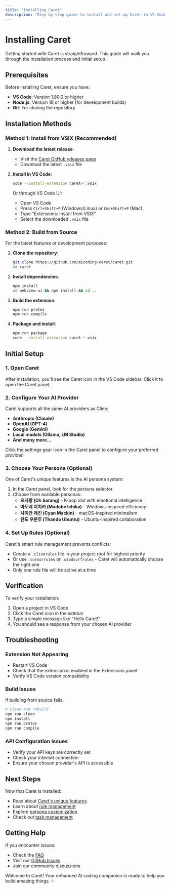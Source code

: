 ```yaml
---
title: "Installing Caret"
description: "Step-by-step guide to install and set up Caret in VS Code."
---
```


# Installing Caret

Getting started with Caret is straightforward. This guide will walk you through the installation process and initial setup.

## Prerequisites

Before installing Caret, ensure you have:

-   **VS Code**: Version 1.80.0 or higher
-   **Node.js**: Version 18 or higher (for development builds)
-   **Git**: For cloning the repository

## Installation Methods

### Method 1: Install from VSIX (Recommended)

1. **Download the latest release**:

    - Visit the [Caret GitHub releases page](https://github.com/aicoding-caret/caret/releases)
    - Download the latest `.vsix` file

2. **Install in VS Code**:

    ```bash
    code --install-extension caret-*.vsix
    ```

    Or through VS Code UI:

    - Open VS Code
    - Press `Ctrl+Shift+P` (Windows/Linux) or `Cmd+Shift+P` (Mac)
    - Type "Extensions: Install from VSIX"
    - Select the downloaded `.vsix` file

### Method 2: Build from Source

For the latest features or development purposes:

1. **Clone the repository**:

    ```bash
    git clone https://github.com/aicoding-caret/caret.git
    cd caret
    ```

2. **Install dependencies**:

    ```bash
    npm install
    cd webview-ui && npm install && cd ..
    ```

3. **Build the extension**:

    ```bash
    npm run protos
    npm run compile
    ```

4. **Package and install**:
    ```bash
    npm run package
    code --install-extension caret-*.vsix
    ```

## Initial Setup

### 1. Open Caret

After installation, you'll see the Caret icon in the VS Code sidebar. Click it to open the Caret panel.

### 2. Configure Your AI Provider

Caret supports all the same AI providers as Cline:

-   **Anthropic (Claude)**
-   **OpenAI (GPT-4)**
-   **Google (Gemini)**
-   **Local models (Ollama, LM Studio)**
-   **And many more...**

Click the settings gear icon in the Caret panel to configure your preferred provider.

### 3. Choose Your Persona (Optional)

One of Caret's unique features is the AI persona system:

1. In the Caret panel, look for the persona selector
2. Choose from available personas:
    - **오사랑 (Oh Sarang)** - K-pop idol with emotional intelligence
    - **마도베 이치카 (Madobe Ichika)** - Windows-inspired efficiency
    - **사이안 매킨 (Cyan Mackin)** - macOS-inspired minimalism
    - **탄도 우분투 (Thando Ubuntu)** - Ubuntu-inspired collaboration

### 4. Set Up Rules (Optional)

Caret's smart rule management prevents conflicts:

-   Create a `.clinerules` file in your project root for highest priority
-   Or use `.cursorrules` or `.windsurfrules` - Caret will automatically choose the right one
-   Only one rule file will be active at a time

## Verification

To verify your installation:

1. Open a project in VS Code
2. Click the Caret icon in the sidebar
3. Type a simple message like "Hello Caret!"
4. You should see a response from your chosen AI provider

## Troubleshooting

### Extension Not Appearing

-   Restart VS Code
-   Check that the extension is enabled in the Extensions panel
-   Verify VS Code version compatibility

### Build Issues

If building from source fails:

```bash
# Clean and rebuild
npm run clean
npm install
npm run protos
npm run compile
```

### API Configuration Issues

-   Verify your API keys are correctly set
-   Check your internet connection
-   Ensure your chosen provider's API is accessible

## Next Steps

Now that Caret is installed:

-   Read about [Caret's unique features](./caret-features)
-   Learn about [rule management](./rule-management)
-   Explore [persona customization](./persona-system)
-   Check out [task management](./task-management)

## Getting Help

If you encounter issues:

-   Check the [FAQ](./faq)
-   Visit our [GitHub Issues](https://github.com/aicoding-caret/caret/issues)
-   Join our community discussions

Welcome to Caret! Your enhanced AI coding companion is ready to help you build amazing things. ✨
